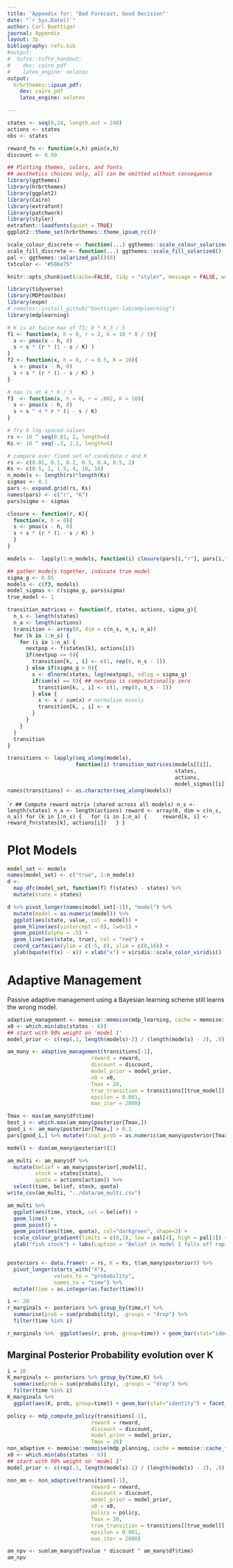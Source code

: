 ```yaml
---
title: 'Appendix for: "Bad Forecast, Good Decision"'
date: "`r Sys.Date()`"
author: Carl Boettiger
journal: Appendix
layout: 3p
bibliography: refs.bib
#output:
#  tufte::tufte_handout:
#    dev: cairo_pdf
#    latex_engine: xelatex
output: 
  hrbrthemes::ipsum_pdf:
    dev: cairo_pdf
    latex_engine: xelatex

---
```



```r
states <- seq(0,24, length.out = 240)
actions <- states
obs <- states
```

```r
reward_fn <- function(x,h) pmin(x,h)
discount <- 0.99
```



```r
## Plotting themes, colors, and fonts 
## aesthetics choices only, all can be omitted without consequence
library(ggthemes)
library(hrbrthemes)
library(ggplot2)
library(Cairo)
library(extrafont)
library(patchwork)
library(styler)
extrafont::loadfonts(quiet = TRUE)
ggplot2::theme_set(hrbrthemes::theme_ipsum_rc())

scale_colour_discrete <- function(...) ggthemes::scale_colour_solarized()
scale_fill_discrete <- function(...) ggthemes::scale_fill_solarized()
pal <- ggthemes::solarized_pal()(8)
txtcolor <- "#586e75"

knitr::opts_chunk$set(cache=FALSE, tidy = "styler", message = FALSE, warning = FALSE, echo = FALSE)

```

```r
library(tidyverse)
library(MDPtoolbox)
library(expm)
# remotes::install_github("boettiger-lab/mdplearning")
library(mdplearning)
```




```r
# K is at twice max of f3; 8 * K_3 / 5
f1 <- function(x, h = 0, r = 2, K = 10 * 8 / 5){
  s <- pmax(x - h, 0)
  s + s * (r * (1 - s / K) )
}
f2 <- function(x, h = 0, r = 0.5, K = 10){
  s <- pmax(x - h, 0)
  s + s * (r * (1 - s / K) )
}

# max is at 4 * K / 5 
f3  <- function(x, h = 0, r = .002, K = 10){
  s <- pmax(x - h, 0)
  s + s ^ 4 * r * (1 - s / K)
}
```

```r
# Try 6 log-spaced values
rs <- 10 ^ seq(0.01, 2, length=6)
Ks <- 10 ^ seq(-.3, 1.2, length=6)

# compare over fixed set of candidate r and K
rs <- c(0.01, 0.1, 0.2, 0.3, 0.4, 0.5, 2)
Ks <- c(0.5, 1, 1.5, 4, 10, 16)
n_models <- length(rs)*length(Ks)
sigmas <- 0.1
pars <- expand.grid(rs, Ks)
names(pars) <- c("r", "K")
pars$sigma <- sigmas

closure <- function(r, K){
  function(x, h = 0){
  s <- pmax(x - h, 0)
  s + s * (r * (1 - s / K) )
  }
}

models <-  lapply(1:n_models, function(i) closure(pars[i,"r"], pars[i,"K"]))

## gather models together, indicate true model
sigma_g <- 0.05
models <- c(f3, models)
model_sigmas <- c(sigma_g, pars$sigma)
true_model <- 1
```




```r
transition_matrices <- function(f, states, actions, sigma_g){
  n_s <- length(states)
  n_a <- length(actions)
  transition <- array(0, dim = c(n_s, n_s, n_a))
  for (k in 1:n_s) {
    for (i in 1:n_a) {
      nextpop <- f(states[k], actions[i])
      if(nextpop <= 0){
        transition[k, , i] <- c(1, rep(0, n_s - 1))
      } else if(sigma_g > 0){
        x <- dlnorm(states, log(nextpop), sdlog = sigma_g)
        if(sum(x) == 0){ ## nextpop is computationally zero
          transition[k, , i] <- c(1, rep(0, n_s - 1))
        } else {
          x <- x / sum(x) # normalize evenly
          transition[k, , i] <- x
        }
      }
    }
  }
  transition
}
```


```r
transitions <- lapply(seq_along(models), 
                      function(i) transition_matrices(models[[i]], 
                                                      states, 
                                                      actions, 
                                                      model_sigmas[[i]]))
names(transitions) <- as.character(seq_along(models))

```



````r
## Compute reward matrix (shared across all models)
n_s <- length(states)
n_a <- length(actions)
reward <- array(0, dim = c(n_s, n_a))
for (k in 1:n_s) {
  for (i in 1:n_a) {
    reward[k, i] <- reward_fn(states[k], actions[i])
  }
}
```

# Plot Models 



```r
model_set <- models
names(model_set) <- c("true", 1:n_models)
d <- 
  map_dfc(model_set, function(f) f(states) - states) %>%
  mutate(state = states)

d %>% pivot_longer(names(model_set[-1]), "model") %>%
  mutate(model = as.numeric(model)) %>%
  ggplot(aes(state, value, col = model)) +
  geom_hline(aes(yintercept = 0), lwd=1) + 
  geom_point(alpha = .5) + 
  geom_line(aes(state, true), col = "red") +
  coord_cartesian(ylim = c(-5, 8), xlim = c(0,16)) +
  ylab(bquote(f(x) - x)) + xlab("x") + viridis::scale_color_viridis()

```



# Adaptive Management

Passive adaptive management using a Bayesian learning scheme still learns the wrong model. 

```r
adaptive_management <- memoise::memoise(mdp_learning, cache = memoise::cache_filesystem("cache/"))
x0 <- which.min(abs(states - 6))
## start with 90% weight on 'model 1'
model_prior <- c(rep(.1, length(models)-2) / (length(models) - 2), .9)

am_many <- adaptive_management(transitions[-1],  
                           reward = reward, 
                           discount = discount,
                           model_prior = model_prior,
                           x0 = x0, 
                           Tmax = 20, 
                           true_transition = transitions[[true_model]], 
                           epsilon = 0.001, 
                           max_iter = 2000)
```


```r
Tmax <- max(am_many$df$time)
best_i <- which.max(am_many$posterior[Tmax,])
good_i <- am_many$posterior[Tmax,] > 0.1
pars[good_i,] %>% mutate(final_prob = as.numeric(am_many$posterior[Tmax,good_i])) 
```



```r
model1 <- dim(am_many$posterior)[2]

am_multi <- am_many$df %>% 
  mutate(belief = am_many$posterior[,model1],
         stock = states[state],
         quota = actions[action]) %>%
  select(time, belief, stock, quota) 
write_csv(am_multi, "../data/am_multi.csv")
```

```r
am_multi %>%
  ggplot(aes(time, stock, col = belief)) + 
  geom_line() + 
  geom_point() +
  geom_point(aes(time, quota), col="darkgreen", shape=2) + 
  scale_colour_gradient(limits = c(0,1), low = pal[4], high = pal[1]) + 
  ylab("fish stock") + labs(caption = "Belief in model 1 falls off rapidly as magagement pushes stocks to lower and lower sizes.")



```



```r
posteriors <- data.frame(r = rs, K = Ks, t(am_many$posterior)) %>%
  pivot_longer(starts_with("X"), 
               values_to = "probability",
               names_to = "time") %>% 
  mutate(time = as.integer(as.factor(time))) 

i <- 20
r_marginals <- posteriors %>% group_by(time,r) %>% 
  summarise(prob = sum(probability), .groups = "drop") %>% 
  filter(time %in% i)

r_marginals %>%  ggplot(aes(r, prob, group=time)) + geom_bar(stat="identity") + facet_wrap(~time)
```


## Marginal Posterior Probability evolution over K

```r
i = 20
K_marginals <- posteriors %>% group_by(time,K) %>% 
  summarise(prob = sum(probability), .groups = "drop") %>% 
  filter(time %in% i) 
K_marginals %>%
  ggplot(aes(K, prob, group=time)) + geom_bar(stat="identity") + facet_wrap(~time) + scale_x_log10()


```



```r
policy <- mdp_compute_policy(transitions[-1],  
                           reward = reward, 
                           discount = discount,
                           model_prior = model_prior,
                           Tmax = 20)
non_adaptive <- memoise::memoise(mdp_planning, cache = memoise::cache_filesystem("cache/"))
x0 <- which.min(abs(states - 6))
## start with 90% weight on 'model 1'
model_prior <- c(rep(.1, length(models)-2) / (length(models) - 2), .9)

non_am <- non_adaptive(transitions[-1],  
                           reward = reward, 
                           discount = discount,
                           model_prior = model_prior,
                           x0 = x0, 
                           policy = policy,
                           Tmax = 20, 
                           true_transition = transitions[[true_model]], 
                           epsilon = 0.001, 
                           max_iter = 2000)
```

```r
am_npv <- sum(am_many$df$value * discount ^ am_many$df$time)
am_npv
```




